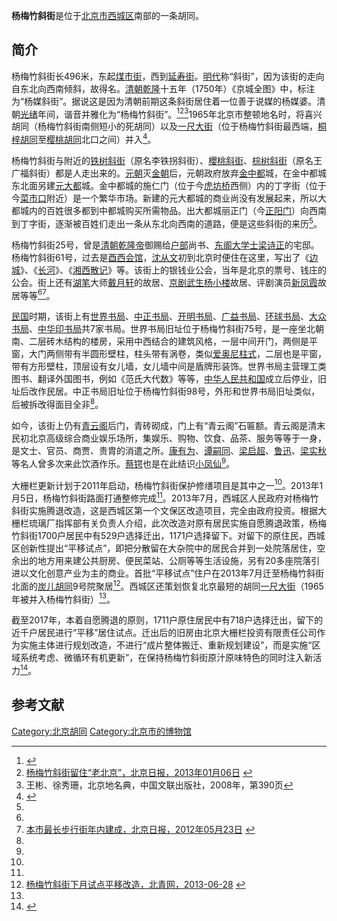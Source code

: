 {{Coord|39.8956048|116.392053|type:landmark_region:CN-11_source:GoogleMaps|display=title}}
'''杨梅竹斜街'''是位于[[北京市|北京市]][[西城区|西城区]]南部的一条胡同。

==简介==
杨梅竹斜街长496米，东起[[煤市街|煤市街]]，西到[[延寿街_(北京)|延寿街]]。[[明代|明代]]称“斜街”，因为该街的走向自东北向西南倾斜，故得名。[[清朝|清朝]][[乾隆|乾隆]]十五年（1750年）《京城全图》中，标注为“杨媒斜街”。据说这是因为清朝前期这条斜街居住着一位善于说媒的杨媒婆。清朝[[光绪|光绪]]年间，谐音并雅化为“杨梅竹斜街”。<ref name=ldwb>{{Cite web |url=http://media.workercn.cn/sites/media/ldwb/2013_01/15/GR1101.htm |title=杨梅竹斜街亟需“静”“动”合一，劳动午报2013年01月15日，第11版 |access-date=2014年1月1日 |archive-date=2017年11月7日 |archive-url=https://web.archive.org/web/20171107030206/http://media.workercn.cn/sites/media/ldwb/2013_01/15/GR1101.htm |dead-url=no }}</ref><ref name=bjrb>[http://bjrb.bjd.com.cn/html/2013-01/06/content_37670.htm 杨梅竹斜街留住“老北京”，北京日报，2013年01月06日] {{webarchive|url=https://web.archive.org/web/20130515091329/http://bjrb.bjd.com.cn/html/2013-01/06/content_37670.htm |date=2013年5月15日 }}</ref><ref name=bjdmd>王彬、徐秀珊，北京地名典，中国文联出版社，2008年，第390页</ref>1965年北京市整顿地名时，将喜兴胡同（杨梅竹斜街南侧短小的死胡同）以及[[一尺大街|一尺大街]]（位于杨梅竹斜街最西端，[[桐梓胡同|桐梓胡同]]至[[樱桃胡同|樱桃胡同]]北口之间）并入<ref>{{Cite web |url=http://roll.sohu.com/20120829/n351909174.shtml |title=骡马市象来街一尺大街的前世今生:老地名 归去来，搜狐，2012年08月29日 |access-date=2014年1月1日 |archive-date=2017年2月2日 |archive-url=https://web.archive.org/web/20170202010925/http://roll.sohu.com/20120829/n351909174.shtml |dead-url=no }}</ref>。

杨梅竹斜街与附近的[[铁树斜街|铁树斜街]]（原名李铁拐斜街）、[[櫻桃斜街|櫻桃斜街]]、[[棕树斜街|棕树斜街]]（原名王广福斜街）都是人走出来的。[[元朝|元朝]]灭[[金朝|金朝]]后，元朝政府放弃[[金中都|金中都]]城，在金中都城东北面另建[[元大都|元大都]]城。金中都城的施仁门（位于今[[虎坊桥|虎坊桥]]西侧）内的丁字街（位于今[[菜市口|菜市口]]附近）是一个繁华市场。新建的元大都城的商业尚没有发展起来，所以大都城内的百姓很多都到中都城购买所需物品。出大都城丽正门（今[[正阳门|正阳门]]）向西南到丁字街，逐渐被百姓们走出一条从东北向西南的道路，便是这些斜街的来历<ref name=bjdmd/>。

杨梅竹斜街25号，曾是[[清朝|清朝]][[乾隆帝|乾隆帝]]御赐给[[户部|户部]]尚书、[[东阁大学士|东阁大学士]][[梁诗正|梁诗正]]的宅邸。杨梅竹斜街61号，过去是[[北京酉西会馆|酉西会馆]]，[[沈从文|沈从文]]初到北京时便住在这里，写出了《[[边城_(小说)|边城]]》、《[[长河_(小说)|长河]]》、《[[湘西散记|湘西散记]]》等。该街上的银钱业公会，当年是北京的票号、钱庄的公会。街上还有[[湖笔|湖笔]]大师[[戴月轩|戴月轩]]的故居、[[京剧|京剧]][[武生|武生]][[杨小楼|杨小楼]]故居、评剧演员[[新凤霞|新凤霞]]故居等等<ref name=ldwb/><ref name=bxj>[http://bjrb.bjd.com.cn/html/2012-05/23/content_88579.htm 本市最长步行街年内建成，北京日报，2012年05月23日] {{webarchive|url=https://web.archive.org/web/20120528222701/http://bjrb.bjd.com.cn/html/2012-05/23/content_88579.htm |date=2012年05月28日 }}</ref>。

[[中華民國大陸時期|民国]]时期，该街上有[[世界书局|世界书局]]、[[中正书局|中正书局]]、[[开明书局|开明书局]]、[[广益书局|广益书局]]、[[环球书局|环球书局]]、[[大众书局|大众书局]]、[[中华印书局|中华印书局]]共7家书局。世界书局旧址位于杨梅竹斜街75号，是一座坐北朝南、二层砖木结构的楼房，采用中西结合的建筑风格，一层中间开门，两侧是平窗，大门两侧带有半圆形壁柱，柱头带有涡卷，类似[[爱奥尼柱式|爱奥尼柱式]]，二层也是平窗，带有方形壁柱，顶层设有女儿墙，女儿墙中间是盾牌形装饰。世界书局主营理工类图书、翻译外国图书，例如《范氏大代数》等等，[[中华人民共和国|中华人民共和国]]成立后停业，旧址后改作民居。中正书局旧址位于杨梅竹斜街98号，外形和世界书局旧址类似，后被拆改得面目全非<ref name=bxj/>。

如今，该街上仍有[[青云阁|青云阁]]后门，青砖砌成，门上有“青云阁”石匾额。青云阁是清末民初北京高级综合商业娱乐场所，集娱乐、购物、饮食、品茶、服务等等于一身，是文士、官员、商贾、贵胄的消遣之所。[[康有为|康有为]]、[[谭嗣同|谭嗣同]]、[[梁启超|梁启超]]、[[鲁迅|鲁迅]]、[[梁实秋|梁实秋]]等名人曾多次来此饮酒作乐。[[蔡锷|蔡锷]]也是在此结识[[小凤仙|小凤仙]]<ref name=ldwb/>。

大栅栏更新计划于2011年启动，杨梅竹斜街保护修缮项目是其中之一<ref name=gaizao/>。2013年1月5日，杨梅竹斜街路面打通整修完成<ref name=bjrb/>。2013年7月，西城区人民政府对杨梅竹斜街实施腾退改造，这是西城区第一个文保区改造项目，完全由政府投资。根据大栅栏琉璃厂指挥部有关负责人介绍，此次改造对原有居民实施自愿腾退政策，杨梅竹斜街1700户居民中有529户选择迁出，1171户选择留下。对留下的原住民，西城区创新性提出“平移试点”，即把分散留在大杂院中的居民合并到一处院落居住，空余出的地方用来建公共厨房、便民菜站、公厕等等生活设施，另有20多座院落引进以文化创意产业为主的商业。首批“平移试点”住户在2013年7月迁至杨梅竹斜街北面的[[炭儿胡同|炭儿胡同]]9号院聚居<ref>[http://bjyouth.ynet.com/3.1/1306/28/8103274.html 杨梅竹斜街下月试点平移改造，北青网，2013-06-28] {{webarchive|url=https://web.archive.org/web/20140102201538/http://bjyouth.ynet.com/3.1/1306/28/8103274.html |date=2014-01-02 }}</ref>。西城区还策划恢复北京最短的胡同[[一尺大街|一尺大街]]（1965年被并入杨梅竹斜街）<ref name=bxj/>。

截至2017年，本着自愿腾退的原则，1711户原住居民中有718户选择迁出，留下的近千户居民进行“平移”居住试点。迁出后的旧房由北京大栅栏投资有限责任公司作为实施主体进行规划改造，不进行“成片整体搬迁、重新规划建设”，而是实施“区域系统考虑、微循环有机更新”，在保持杨梅竹斜街原汁原味特色的同时注入新活力<ref name=gaizao>{{Cite web |url = http://www.huaxia.com/zhwh/whbh/2017/03/5254235.html |title = 历史文化街区保护与改造的杨梅竹斜街样本 |author =  |date = 2017-03-29 |publisher = 华夏经纬网 |language =  |accessdate =  |quote =  |archive-date = 2019-08-31 |archive-url = https://web.archive.org/web/20190831100852/http://www.huaxia.com/zhwh/whbh/2017/03/5254235.html |dead-url = no }}</ref>。

==参考文献==
{{reflist}}

[[Category:北京胡同|Category:北京胡同]]
[[Category:北京市的博物馆|Category:北京市的博物馆]]